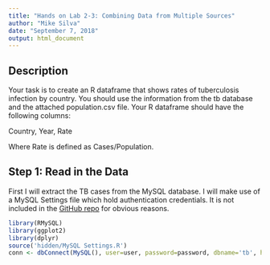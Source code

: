 ```yaml
---
title: "Hands on Lab 2-3: Combining Data from Multiple Sources"
author: "Mike Silva"
date: "September 7, 2018"
output: html_document
---
```


## Description

Your task is to create an R dataframe that shows rates of tuberculosis infection by country. You should use the information from the tb database and the attached population.csv file. Your R dataframe should have the following columns:

Country, Year, Rate

Where Rate is defined as Cases/Population.

## Step 1: Read in the Data

First I will extract the TB cases from the MySQL database.  I will make use of a MySQL Settings file which hold authentication credentials.  It is not included in the [GitHub repo](https://github.com/mikeasilva/CUNY-SPS/tree/master/DATA607) for obvious reasons.

```r
library(RMySQL)
library(ggplot2)
library(dplyr)
source('hidden/MySQL Settings.R')
conn <- dbConnect(MySQL(), user=user, password=password, dbname='tb', host=host)
```

